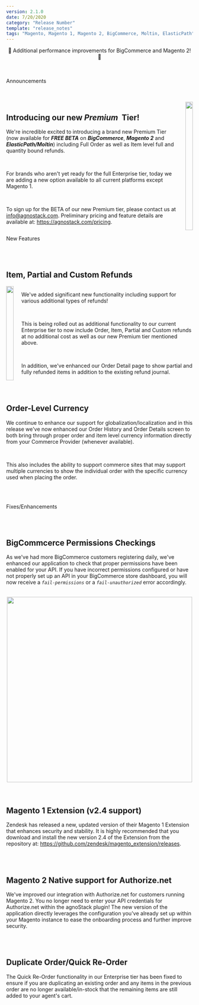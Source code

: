 ```yaml
---
version: 2.1.0
date: 7/20/2020
category: "Release Number"
template: "release_notes"
tags: "Magento, Magento 1, Magento 2, BigCommerce, Moltin, ElasticPath"
---
```


<Well isFloating isRecessed>
  <center>
    📣 Additional performance improvements for BigCommerce and Magento 2! 📣 
  </center>
</Well>

<br/>
<br/>

<Tag size="large" isPill="true" hue="red">Announcements</Tag>

<br/>
<br/>

<div class="columns">
  <div class="full">
    <h2>Introducing our new <i>Premium</i>&nbsp;&nbsp;Tier!</h2>
    <p>
      We're incredible excited to introducing a brand new Premium Tier (now available for <b><i>FREE BETA</i></b> on <b><i>BigCommerce</i></b>, <b><i>Magento 2</i></b> and <b><i>ElasticPath/Moltin</i></b>) including Full Order as well as Item level full and quantity bound refunds.
    </p>
    <br/>
    <p>
      For brands who aren't yet ready for the full Enterprise tier, today we are adding a new option available to all current platforms except Magento 1.
    </p>
    <br/>
    <p>
      To sign up for the BETA of our new Premium tier, please contact us at <a href="mailto:info@agnostack.com?subject=agnoStack%Premium%20BETA">info@agnostack.com</a>. Preliminary pricing and feature details are available at: <a href="/pricing">https://agnostack.com/pricing</a>.
    </p>
  </div>
  <div class="third right">
    <img
      class="border"
      width="100%"
      src="/images/refunds-item-screenshot.png"
      data-canonical-src="/images/refunds-item-screenshot.png"
    />
  </div>
</div>


<Tag size="large" isPill="true" hue="kale">New Features</Tag>

<br/>
<br/>

## Item, Partial and Custom Refunds

<div class="columns">
  <div class="third left">
    <img
      class="border"
      width="100%"
      src="/images/refunds-custom-screenshot.png"
      data-canonical-src="/images/refunds-custom-screenshot.png"
    />
  </div>
  <div class="full">
    <p>
      We've added significant new functionality including support for various additional types of refunds!
    </p>
    <br/>
    <p>
      This is being rolled out as additional functionality to our current Enterprise tier to now include Order, Item, Partial and Custom refunds at no additional cost as well as our new Premium tier mentioned above.
    </p>
    <br/>
    <p>
      In addition, we've enhanced our Order Detail page to show partial and fully refunded items in addition to the existing refund journal.
    </p>
  </div>
</div>

<br/>
<br/>

## Order-Level Currency

We continue to enhance our support for globalization/localization and in this release we've now enhanced our Order History and Order Details screen to both bring through proper order and item level currency information directly from your Commerce Provider (whenever available).

<br/>

This also includes the ability to support commerce sites that may support multiple currencies to show the individual order with the specific currency used when placing the order.

<br/>
<br/>

<Tag size="large" isPill="true" hue="blue">Fixes/Enhancements</Tag>

<br/>
<br/>

## BigCommcerce Permissions Checkings

As we've had more BigCommerce customers registering daily, we've enhanced our application to check that proper permissions have been enabled for your API. If you have incorrect permissions configured or have not properly set up an API in your BigCommerce store dashboard, you will now receive a _`fail-permissions`_ or a _`fail-unauthorized`_ error accordingly.

<br/>

<center>
  <img
    class="border"
    width="500"
    src="/images/bigcommerce-configuration-scopes-screenshot.png"
    data-canonical-src="/images/bigcommerce-configuration-scopes-screenshot.png"
  />
</center>

<br/>
<br/>

## Magento 1 Extension (v2.4 support)

Zendesk has released a new, updated version of their Magento 1 Extension that enhances security and stability. It is highly recommended that you download and install the new version 2.4 of the Extension from the repository at: <a href="https://github.com/zendesk/magento_extension/releases" target="_blank">https://github.com/zendesk/magento_extension/releases</a>.

<br/>
<br/>

## Magento 2 Native support for Authorize.net

We've improved our integration with Authorize.net for customers running Magento 2. You no longer need to enter your API credentials for Authorize.net within the agnoStack plugin! The new version of the application directly leverages the configuration you've already set up within your Magento instance to ease the onboarding process and further improve security.

<br/>
<br/>

## Duplicate Order/Quick Re-Order

The Quick Re-Order functionality in our Enterprise tier has been fixed to ensure if you are duplicating an existing order and any items in the previous order are no longer available/in-stock that the remaining items are still added to your agent's cart.
